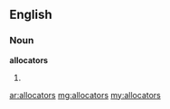 ==English==

===Noun===
'''allocators'''

# {{plural of|[[allocator]]}}

[[ar:allocators]]
[[mg:allocators]]
[[my:allocators]]